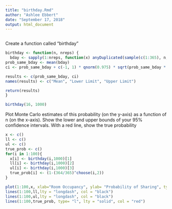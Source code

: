 ```yaml
---
title: "birthday.Rmd"
author: "Ashlee Ebbert"
date: "September 17, 2018"
output: html_document
---
```

```r

```

Create a function called "birthday"
```r
birthday <- function(n, nreps) {
  bday <- sapply(1:nreps, function(x) anyDuplicated(sample(c(1:365), n, replace = TRUE)) > 0)
prob_same_bday <- mean(bday)
ci <- prob_same_bday + c(-1, 1) * qnorm(0.975) * sqrt(prob_same_bday * (1 - prob_same_bday)/nreps)

results <- c(prob_same_bday, ci)
names(results) <- c("Mean", "Lower Limit", "Upper Limit")

return(results)
}

birthday(16, 1000)
```

Plot Monte Carlo estimates of this probability (on the y-axis) as a function of n (on the x-axis). Show the lower and upper bounds of your 95% confidence intervals. With a red line, show the true probability 
```r
x <- c()
ll <- c()
ul <- c()
true_prob <- c()
for(i in 1:100){
  x[i] <- birthday(i,1000)[1]
  ll[i] <- birthday(i,1000)[2]
  ul[i] <- birthday(i,1000)[3]
  true_prob[i] <- (1-(364/365)^choose(i,2))
}

plot(1:100,x, xlab="Room Occupancy", ylab= "Probability of Sharing", type= "l", lty=1, col="black")
lines(1:100,ll,lty = "longdash", col = "black")
lines(1:100,ul,lty = "longdash", col = "black")
lines(1:100,true_prob, type= "l", lty = "solid", col = "red")
```



